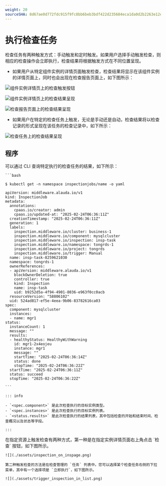 ```yaml
---
weight: 20
sourceSHA: 8d67ae0d772fdc915f9fc8bb6beb3bdf422d235684eca1da0d2b2263e12e775d
---
```


# 执行检查任务

检查任务有两种触发方式：手动触发和定时触发。如果用户选择手动触发检查，则相应的检查操作会立即执行，检查结果将根据触发方式在不同位置呈现。

- 如果用户从特定组件实例的详情页面触发检查，检查结果将显示在该组件实例的详情页面上，同时也会出现在检查报告页面上，如下图所示：

![组件实例详情页上的检查触发按钮](./assets/inspection_on_inspage.png)

![组件实例详情页上的检查结果呈现](./assets/inspection_result_on_inspage.png)

![检查报告页面上的检查结果呈现](./assets/inspection_result_on_overview.png)

- 如果用户在特定的检查任务上触发，无论是手动还是自动，检查结果将以检查记录的形式呈现在该任务的检查记录中，如下所示：

![检查任务上的检查结果呈现](./assets/inspection_result_on_center.png)

## 程序

<Tabs>
  <Tab label="CLI">
    可以通过 CLI 查询特定执行的检查任务的结果，如下所示：

    ```bash

    $ kubectl get -n namespace inspectionjobs/name -o yaml

    apiVersion: middleware.alauda.io/v1
    kind: InspectionJob
    metadata:
      annotations:
        cpaas.io/creator: admin
        cpaas.io/updated-at: "2025-02-24T06:36:11Z"
      creationTimestamp: "2025-02-24T06:36:11Z"
      generation: 1
      labels:
        inspection.middleware.io/cluster: business-1
        inspection.middleware.io/component: mysqlcluster
        inspection.middleware.io/inspection: insp-task
        inspection.middleware.io/namespace: tongrds-1
        inspection.middleware.io/project: tongrds
        inspection.middleware.io/trigger: Manual
      name: insp-task-8259621030
      namespace: tongrds-1
      ownerReferences:
      - apiVersion: middleware.alauda.io/v1
        blockOwnerDeletion: true
        controller: true
        kind: Inspection
        name: insp-task
        uid: b9252d5a-4f94-4901-8036-e963f0cc0acb
      resourceVersion: "58806102"
      uid: 524ad817-ef5e-4eea-9b06-83782616ca03
    spec:
      component: mysqlcluster
      instances:
      - name: mgr1
    status:
      instanceCount: 1
      message: ""
      results:
      - healthyStatus: HealthyWithWarning
        id: mgr1-2x4eojeu
        instance: mgr1
        message: ""
        startTime: "2025-02-24T06:36:14Z"
        status: done
        stopTime: "2025-02-24T06:36:22Z"
      startTime: "2025-02-24T06:36:11Z"
      status: succeed
      stopTime: "2025-02-24T06:36:22Z"

    ```

    ::: info

    - `<spec.component>` 是此次检查执行的目标实例类型。
    - `<spec.instances>` 是此次检查执行的目标实例列表。
    - `<status.results>` 是此次检查执行的结果列表，其中包括检查的开始和结束时间、检查概况以及状态等字段。

    :::
  </Tab>

  <Tab label="Web 控制台">
    在指定资源上触发检查有两种方式，第一种是在指定实例详情页面右上角点击 `检查` 按钮，如下图所示。

    ![](./assets/inspection_on_inspage.png)

    第二种触发检查的方法是在检查管理的 `任务` 列表中。您可以选择某个检查任务右侧的下拉菜单，其中有一个选择项是 `立即执行`，如下图所示。

    ![](./assets/trigger_inspection_in_list.png)
  </Tab>
</Tabs>
